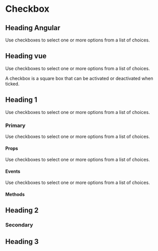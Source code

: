 

<Meta of={TagStories} />

<CodeSandbox of={TagStories.Primary} />

# Checkbox

<AngularFramework>

## Heading Angular

Use checkboxes to select one or more options from a list of choices.

</AngularFramework>

<VueFramework>

## Heading vue

Use checkboxes to select one or more options from a list of choices.

</VueFramework>

A checkbox is a square box that can be activated or deactivated when ticked.

## Heading 1

Use checkboxes to select one or more options from a list of choices.

### Primary

Use checkboxes to select one or more options from a list of choices.

#### Props

Use checkboxes to select one or more options from a list of choices.

#### Events

Use checkboxes to select one or more options from a list of choices.

#### Methods

<Canvas of={TagStories.Primary} />

## Heading 2

### Secondary

<ArgTypes of={TagStories} />

## Heading 3

<ColorPalette>
  <ColorItem
    title="theme.color.greyscale"
    subtitle="Some of the greys"
    colors={{ White: '#FFFFFF', Alabaster: '#F8F8F8', Concrete: '#F3F3F3' }}
  />
  <ColorItem title="theme.color.primary" subtitle="Coral" colors={{ WildWatermelon: '#FF4785' }} />
  <ColorItem title="theme.color.secondary" subtitle="Ocean" colors={{ DodgerBlue: '#1EA7FD' }} />
  <ColorItem
    title="theme.color.positive"
    subtitle="Green"
    colors={{
      Apple: 'rgba(102,191,60,1)',
      Apple80: 'rgba(102,191,60,.8)',
      Apple60: 'rgba(102,191,60,.6)',
      Apple30: 'rgba(102,191,60,.3)',
    }}
  />
</ColorPalette>
